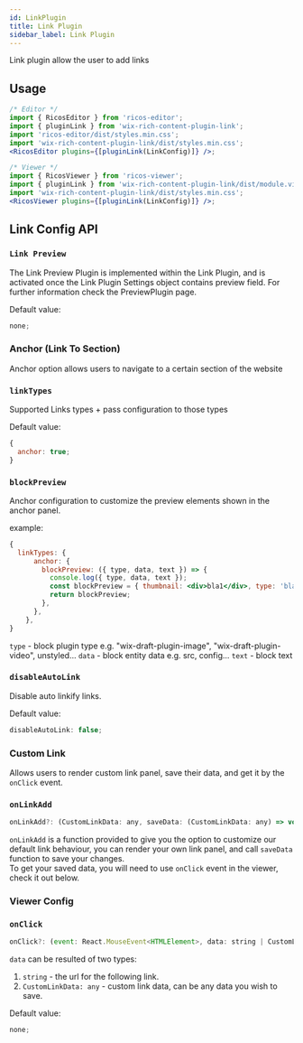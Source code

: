 ```yaml
---
id: LinkPlugin
title: Link Plugin
sidebar_label: Link Plugin
---
```



Link plugin allow the user to add links

<div id="top-section" className="card">
  <RicosEditorWithMobile
    content={createContent('Add Link to your favorite website')}
    placeholder={'Type here!'}
    plugins={[
      pluginLink({
        linkTypes: { anchor: false },
      }),
    ]}
  />
</div>

## Usage

```jsx
/* Editor */
import { RicosEditor } from 'ricos-editor';
import { pluginLink } from 'wix-rich-content-plugin-link';
import 'ricos-editor/dist/styles.min.css';
import 'wix-rich-content-plugin-link/dist/styles.min.css';
<RicosEditor plugins={[pluginLink(LinkConfig)]} />;

/* Viewer */
import { RicosViewer } from 'ricos-viewer';
import { pluginLink } from 'wix-rich-content-plugin-link/dist/module.viewer';
import 'wix-rich-content-plugin-link/dist/styles.min.css';
<RicosViewer plugins={[pluginLink(LinkConfig)]} />;
```

## Link Config API

### `Link Preview`

The Link Preview Plugin is implemented within the Link Plugin,
and is activated once the Link Plugin Settings object contains preview field.
For further information check the PreviewPlugin page.

Default value:

```jsx
none;
```

### Anchor (Link To Section)

Anchor option allows users to navigate to a certain section of the website

<div className="card">
  <RicosEditorWithMobile
    content={createContent(`Try it yourself, add new lines and use the link to section option. 
Make sure you link only to the lines you created`)}
    placeholder={'Type here!'}
    plugins={[pluginLink()]}
  />
</div>

### `linkTypes`

Supported Links types + pass configuration to those types

Default value:

```jsx
{
  anchor: true;
}
```

### `blockPreview`

Anchor configuration to customize the preview elements shown in the anchor panel.

example:

```jsx
{
  linkTypes: {
      anchor: {
        blockPreview: ({ type, data, text }) => {
          console.log({ type, data, text });
          const blockPreview = { thumbnail: <div>bla1</div>, type: 'bla2', content: 'bla3' };
          return blockPreview;
        },
      },
    },
}
```

`type` - block plugin type e.g. "wix-draft-plugin-image", "wix-draft-plugin-video", unstyled...
`data` - block entity data e.g. src, config...
`text` - block text

### `disableAutoLink`

Disable auto linkify links.

Default value:

```jsx
disableAutoLink: false;
```

### Custom Link

Allows users to render custom link panel, save their data, and get it by the `onClick` event.

### `onLinkAdd`

```jsx
onLinkAdd?: (CustomLinkData: any, saveData: (CustomLinkData: any) => void ) => void
```

`onLinkAdd` is a function provided to give you the option to customize our default link behaviour,
you can render your own link panel, and call `saveData` function to save your changes.<br />
To get your saved data, you will need to use `onClick` event in the viewer, check it out below.<br />

### Viewer Config

### `onClick`

```jsx
onClick?: (event: React.MouseEvent<HTMLElement>, data: string | CustomLinkData) => void;
```

`data` can be resulted of two types:

1. `string` - the url for the following link.
2. `CustomLinkData: any` - custom link data, can be any data you wish to save.

Default value:

```jsx
none;
```
